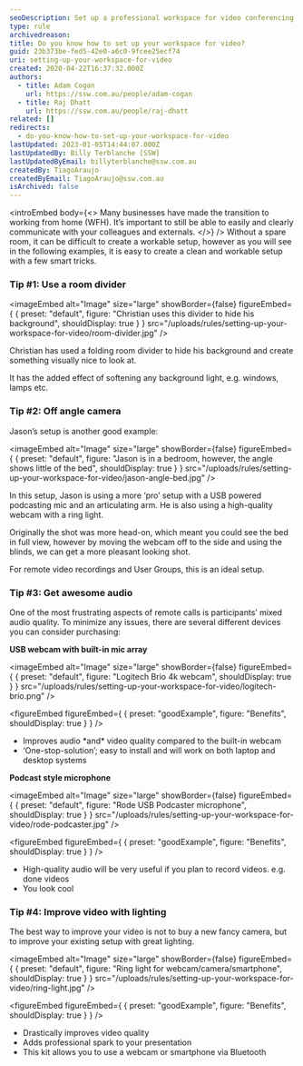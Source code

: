 ```yaml
---
seoDescription: Set up a professional workspace for video conferencing and improve your online presence with these simple yet effective tips.
type: rule
archivedreason:
title: Do you know how to set up your workspace for video?
guid: 23b373be-fed5-42e0-a6c0-9fcee25ecf74
uri: setting-up-your-workspace-for-video
created: 2020-04-22T16:37:32.000Z
authors:
  - title: Adam Cogan
    url: https://ssw.com.au/people/adam-cogan
  - title: Raj Dhatt
    url: https://ssw.com.au/people/raj-dhatt
related: []
redirects:
  - do-you-know-how-to-set-up-your-workspace-for-video
lastUpdated: 2023-01-05T14:44:07.000Z
lastUpdatedBy: Billy Terblanche [SSW]
lastUpdatedByEmail: billyterblanche@ssw.com.au
createdBy: TiagoAraujo
createdByEmail: TiagoAraujo@ssw.com.au
isArchived: false
---
```


<introEmbed
  body={<>
Many businesses have made the transition to working from home (WFH). It’s important to still be able to easily and clearly communicate with your colleagues and externals.
  </>}
/>
Without a spare room, it can be difficult to create a workable setup, however as you will see in the following examples, it is easy to create a clean and workable setup with a few smart tricks.

### Tip #1: Use a room divider


<imageEmbed
  alt="Image"
  size="large"
  showBorder={false}
  figureEmbed={ {
    preset: "default",
    figure: "Christian uses this divider to hide his background",
    shouldDisplay: true
  } }
  src="/uploads/rules/setting-up-your-workspace-for-video/room-divider.jpg"
/>

Christian has used a folding room divider to hide his background and create something visually nice to look at.

It has the added effect of softening any background light, e.g. windows, lamps etc.

### Tip #2: Off angle camera

Jason’s setup is another good example:


<imageEmbed
  alt="Image"
  size="large"
  showBorder={false}
  figureEmbed={ {
    preset: "default",
    figure: "Jason is in a bedroom, however, the angle shows little of the bed",
    shouldDisplay: true
  } }
  src="/uploads/rules/setting-up-your-workspace-for-video/jason-angle-bed.jpg"
/>

In this setup, Jason is using a more ‘pro’ setup with a USB powered podcasting mic and an articulating arm. He is also using a high-quality webcam with a ring light.

Originally the shot was more head-on, which meant you could see the bed in full view, however by moving the webcam off to the side and using the blinds, we can get a more pleasant looking shot.

For remote video recordings and User Groups, this is an ideal setup.

### Tip #3: Get awesome audio

One of the most frustrating aspects of remote calls is participants’ mixed audio quality. To minimize any issues, there are several different devices you can consider purchasing:

**USB webcam with built-in mic array**


<imageEmbed
  alt="Image"
  size="large"
  showBorder={false}
  figureEmbed={ {
    preset: "default",
    figure: "Logitech Brio 4k webcam",
    shouldDisplay: true
  } }
  src="/uploads/rules/setting-up-your-workspace-for-video/logitech-brio.png"
/>

<figureEmbed figureEmbed={ {
  preset: "goodExample",
  figure: "Benefits",
  shouldDisplay: true
} } />


- Improves audio \*and\* video quality compared to the built-in webcam
- ‘One-stop-solution’; easy to install and will work on both laptop and desktop systems

**Podcast style microphone**


<imageEmbed
  alt="Image"
  size="large"
  showBorder={false}
  figureEmbed={ {
    preset: "default",
    figure: "Rode USB Podcaster microphone",
    shouldDisplay: true
  } }
  src="/uploads/rules/setting-up-your-workspace-for-video/rode-podcaster.jpg"
/>

<figureEmbed figureEmbed={ {
  preset: "goodExample",
  figure: "Benefits",
  shouldDisplay: true
} } />


- High-quality audio will be very useful if you plan to record videos. e.g. done videos
- You look cool

### Tip #4: Improve video with lighting

The best way to improve your video is not to buy a new fancy camera, but to improve your existing setup with great lighting.


<imageEmbed
  alt="Image"
  size="large"
  showBorder={false}
  figureEmbed={ {
    preset: "default",
    figure: "Ring light for webcam/camera/smartphone",
    shouldDisplay: true
  } }
  src="/uploads/rules/setting-up-your-workspace-for-video/ring-light.jpg"
/>

<figureEmbed figureEmbed={ {
  preset: "goodExample",
  figure: "Benefits",
  shouldDisplay: true
} } />


- Drastically improves video quality
- Adds professional spark to your presentation
- This kit allows you to use a webcam or smartphone via Bluetooth
